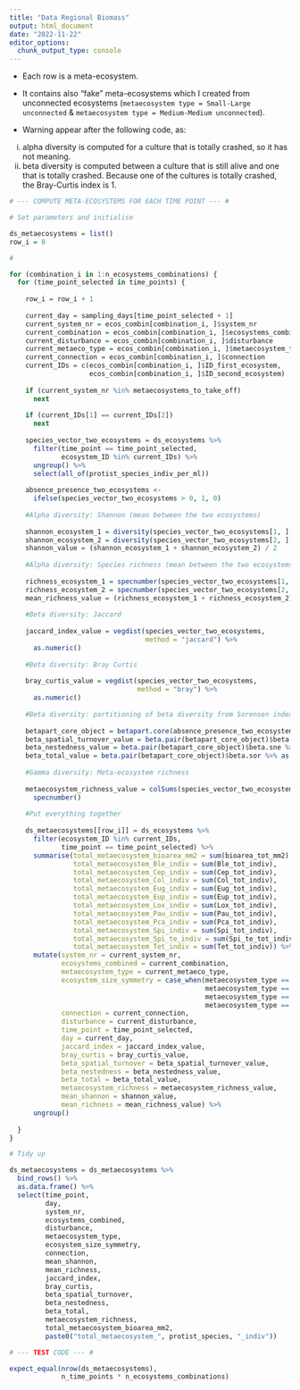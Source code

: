 ```yaml
---
title: "Data Regional Biomass"
output: html_document
date: "2022-11-22"
editor_options: 
  chunk_output_type: console
---
```


-   Each row is a meta-ecosystem.

-   It contains also "fake" meta-ecosystems which I created from unconnected ecosystems (`metaecosystem type = Small-Large unconnected` & `metaecosystem type = Medium-Medium unconnected`).

- Warning appear after the following code, as:
(i) alpha diversity is computed for a culture that is totally crashed, so it has not meaning.
(ii) beta diversity is computed between a culture that is still alive and one that is totally crashed. Because one of the cultures is totally crashed, the Bray-Curtis index is 1.

```r

# --- COMPUTE META-ECOSYSTEMS FOR EACH TIME POINT --- #

# Set parameters and initialise

ds_metaecosystems = list()
row_i = 0

# 

for (combination_i in 1:n_ecosystems_combinations) {
  for (time_point_selected in time_points) {
    
    row_i = row_i + 1
    
    current_day = sampling_days[time_point_selected + 1]
    current_system_nr = ecos_combin[combination_i, ]$system_nr
    current_combination = ecos_combin[combination_i, ]$ecosystems_combined
    current_disturbance = ecos_combin[combination_i, ]$disturbance
    current_metaeco_type = ecos_combin[combination_i, ]$metaecosystem_type
    current_connection = ecos_combin[combination_i, ]$connection
    current_IDs = c(ecos_combin[combination_i, ]$ID_first_ecosystem,
                    ecos_combin[combination_i, ]$ID_second_ecosystem)
    
    if (current_system_nr %in% metaecosystems_to_take_off)
      next
    
    if (current_IDs[1] == current_IDs[2])
      next
    
    species_vector_two_ecosystems = ds_ecosystems %>%
      filter(time_point == time_point_selected,
             ecosystem_ID %in% current_IDs) %>%
      ungroup() %>%
      select(all_of(protist_species_indiv_per_ml))
    
    absence_presence_two_ecosystems <-
      ifelse(species_vector_two_ecosystems > 0, 1, 0)
    
    #Alpha diversity: Shannon (mean between the two ecosystems)
    
    shannon_ecosystem_1 = diversity(species_vector_two_ecosystems[1, ], index = "shannon")
    shannon_ecosystem_2 = diversity(species_vector_two_ecosystems[2, ], index = "shannon")
    shannon_value = (shannon_ecosystem_1 + shannon_ecosystem_2) / 2
    
    #Alpha diversity: Species richness (mean between the two ecosystems)
    
    richness_ecosystem_1 = specnumber(species_vector_two_ecosystems[1, ])
    richness_ecosystem_2 = specnumber(species_vector_two_ecosystems[2, ])
    mean_richness_value = (richness_ecosystem_1 + richness_ecosystem_2) / 2
    
    #Beta diversity: Jaccard
    
    jaccard_index_value = vegdist(species_vector_two_ecosystems,
                                  method = "jaccard") %>%
      as.numeric()
    
    #Beta diversity: Bray Curtis
    
    bray_curtis_value = vegdist(species_vector_two_ecosystems,
                                method = "bray") %>%
      as.numeric()
    
    #Beta diversity: partitioning of beta diversity from Sorensen index into turnover (Simpson pair-wise dissimilarity) and nestedness (nestedness-fraction of Sorensen)
    
    betapart_core_object = betapart.core(absence_presence_two_ecosystems)
    beta_spatial_turnover_value = beta.pair(betapart_core_object)$beta.sim %>% as.double()
    beta_nestedness_value = beta.pair(betapart_core_object)$beta.sne %>% as.double()
    beta_total_value = beta.pair(betapart_core_object)$beta.sor %>% as.double()
    
    #Gamma diversity: Meta-ecosystem richness
    
    metaecosystem_richness_value = colSums(species_vector_two_ecosystems) %>%
      specnumber()
    
    #Put everything together
    
    ds_metaecosystems[[row_i]] = ds_ecosystems %>%
      filter(ecosystem_ID %in% current_IDs,
             time_point == time_point_selected) %>%
      summarise(total_metaecosystem_bioarea_mm2 = sum(bioarea_tot_mm2),
                total_metaecosystem_Ble_indiv = sum(Ble_tot_indiv),
                total_metaecosystem_Cep_indiv = sum(Cep_tot_indiv),
                total_metaecosystem_Col_indiv = sum(Col_tot_indiv),
                total_metaecosystem_Eug_indiv = sum(Eug_tot_indiv),
                total_metaecosystem_Eup_indiv = sum(Eup_tot_indiv),
                total_metaecosystem_Lox_indiv = sum(Lox_tot_indiv),
                total_metaecosystem_Pau_indiv = sum(Pau_tot_indiv),
                total_metaecosystem_Pca_indiv = sum(Pca_tot_indiv),
                total_metaecosystem_Spi_indiv = sum(Spi_tot_indiv),
                total_metaecosystem_Spi_te_indiv = sum(Spi_te_tot_indiv),
                total_metaecosystem_Tet_indiv = sum(Tet_tot_indiv)) %>%
      mutate(system_nr = current_system_nr,
             ecosystems_combined = current_combination,
             metaecosystem_type = current_metaeco_type,
             ecosystem_size_symmetry = case_when(metaecosystem_type == "Small-Large" ~ "asymmetric",
                                                 metaecosystem_type == "Medium-Medium" ~ "symmetric",
                                                 metaecosystem_type == "Small-Small" ~ "symmetric",
                                                 metaecosystem_type == "Large-Large" ~ "symmetric"),
             connection = current_connection,
             disturbance = current_disturbance,
             time_point = time_point_selected,
             day = current_day,
             jaccard_index = jaccard_index_value,
             bray_curtis = bray_curtis_value,
             beta_spatial_turnover = beta_spatial_turnover_value,
             beta_nestedness = beta_nestedness_value,
             beta_total = beta_total_value,
             metaecosystem_richness = metaecosystem_richness_value,
             mean_shannon = shannon_value,
             mean_richness = mean_richness_value) %>%
      ungroup()
    
  }
}

# Tidy up 

ds_metaecosystems = ds_metaecosystems %>%
  bind_rows() %>%
  as.data.frame() %>%
  select(time_point,
         day,
         system_nr,
         ecosystems_combined,
         disturbance,
         metaecosystem_type,
         ecosystem_size_symmetry,
         connection,
         mean_shannon,
         mean_richness,
         jaccard_index,
         bray_curtis,
         beta_spatial_turnover,
         beta_nestedness,
         beta_total,
         metaecosystem_richness,
         total_metaecosystem_bioarea_mm2,
         paste0("total_metaecosystem_", protist_species, "_indiv"))
```

```r

# --- TEST CODE --- #

expect_equal(nrow(ds_metaecosystems), 
             n_time_points * n_ecosystems_combinations)
```